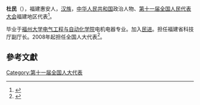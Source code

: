 '''杜民'''（{{bd|1955年||}}），福建惠安人，[[汉族|汉族]]，[[中华人民共和国|中华人民共和国]]政治人物、[[第十一届全国人民代表大会|第十一届全国人民代表大会]]福建地区代表<ref>{{cite web|author=新华网|title=第十一届全国人大代表|url=http://news.xinhuanet.com/ziliao/2008-03/03/content_7708230.htm?node=36628|publisher=新华网|accessdate=2014-01-07|archive-date=2014-01-10|archive-url=https://web.archive.org/web/20140110211415/http://news.xinhuanet.com/ziliao/2008-03/03/content_7708230.htm?node=36628|dead-url=no}}</ref>。

毕业于[[福州大学电气工程与自动化学院|福州大学电气工程与自动化学院]]电机电器专业。加入[[民进|民进]]。担任福建省科技厅副厅长。2008年起担任全国人大代表<ref>{{cite news|title=全国人大代表信息-杜民|url= http://210.82.31.1:8084/delegate/viewDelegate.action?dbid=111075|accessdate=2013-04-05|newspaper=全国人大网|archive-url=https://web.archive.org/web/20140407062803/http://www.npc.gov.cn/delegate/viewDelegate.action?dbid=111075|archive-date=2014-04-07|dead-url=yes}}</ref>。

==參考文獻==
{{reflist}}
[[Category:第十一届全国人大代表|Category:第十一届全国人大代表]]